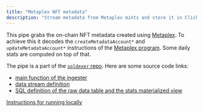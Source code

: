 ```yaml
---
title: "Metaplex NFT metadata"
description: "Stream metadata from Metaplex mints and store it in ClickHouse"
---
```


This pipe grabs the on-chain NFT metadata created using [Metaplex](https://www.metaplex.com). To achieve this it decodes the `createMetadataAccount*` and `updateMetadataAccount*` instructions of the [Metaplex program](https://solana.fm/address/metaqbxxUerdq28cj1RbAWkYQm3ybzjb6a8bt518x1s/transactions?cluster=mainnet-alpha). Some daily stats are computed on top of that.

The pipe is a part of the [`soldexer` repo](https://github.com/subsquid-labs/soldexer). Here are some source code links:
 - [main function of the ingester](https://github.com/subsquid-labs/soldexer/blob/main/src/indexers/metaplex.ts)
 - [data stream definition](https://github.com/subsquid-labs/soldexer/blob/main/src/streams/metaplex/index.ts)
 - [SQL definition of the raw data table and the stats materialized view](https://github.com/subsquid-labs/soldexer/blob/main/src/db/sql/metaplex.sql)

[Instructions for running locally](https://github.com/subsquid-labs/soldexer/tree/main?tab=readme-ov-file#getting-started)
